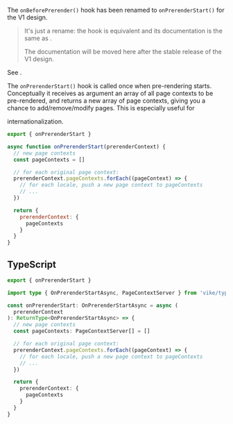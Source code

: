 
The `onBeforePrerender()` hook has been renamed to `onPrerenderStart()` for the V1 design.

> It's just a rename: the hook is equivalent and its documentation is the same as <Link href="/i18n#pre-rendering" />.
>
> The documentation will be moved here after the stable release of the V1 design.

See <Link href="/migration/v1-design#renamed-hooks" />.

The `onPrerenderStart()` hook is called once when <Link href="/pre-rendering">pre-rendering</Link> starts. Conceptually
it receives as argument an array of all <Link href="/pageContext">page contexts</Link> to be pre-rendered, and returns
a new array of page contexts, giving you a chance to add/remove/modify pages. This is especially useful for
<Link href="/i18n">internationalization</Link>.

```js
export { onPrerenderStart }

async function onPrerenderStart(prerenderContext) {
  // new page contexts
  const pageContexts = []

  // for each original page context:
  prerenderContext.pageContexts.forEach((pageContext) => {
    // for each locale, push a new page context to pageContexts
    // ...
  })

  return {
    prerenderContext: {
      pageContexts
    }
  }
}
```


## TypeScript

```ts
export { onPrerenderStart }

import type { OnPrerenderStartAsync, PageContextServer } from 'vike/types'

const onPrerenderStart: OnPrerenderStartAsync = async (
  prerenderContext
): ReturnType<OnPrerenderStartAsync> => {
  // new page contexts
  const pageContexts: PageContextServer[] = []

  // for each original page context:
  prerenderContext.pageContexts.forEach((pageContext) => {
    // for each locale, push a new page context to pageContexts
    // ...
  })

  return {
    prerenderContext: {
      pageContexts
    }
  }
}
```

<HookTypeScriptHints
  hookTypeName="OnPrerenderStartAsync"
  wrongDefinition="const onPrerenderStart: OnPrerenderStartAsync = async (prerenderContext) => {"
/>
